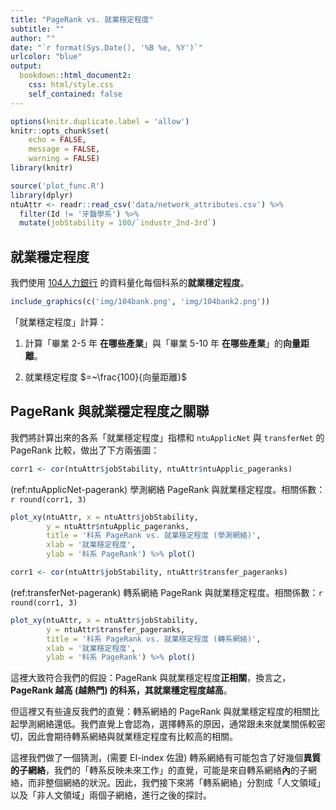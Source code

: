 ```yaml
---
title: "PageRank vs. 就業穩定程度"
subtitle: ""
author: ""
date: "`r format(Sys.Date(), '%B %e, %Y')`"
urlcolor: "blue"
output:
  bookdown::html_document2:
    css: html/style.css
    self_contained: false
---
```


```r
options(knitr.duplicate.label = 'allow')
knitr::opts_chunk$set(
	echo = FALSE,
	message = FALSE,
	warning = FALSE)
library(knitr)
```

```r
source('plot_func.R')
library(dplyr)
ntuAttr <- readr::read_csv('data/network_attributes.csv') %>% 
  filter(Id != '牙醫學系') %>%
  mutate(jobStability = 100/`industr_2nd-3rd`)
```


## 就業穩定程度

我們使用 [104人力銀行](https://www.104.com.tw/jb/career/department/navigation?browser=1&degree=3&sid=5003000000) 的資料量化每個科系的**就業穩定程度**。

```r
include_graphics(c('img/104bank.png', 'img/104bank2.png'))
```

「就業穩定程度」計算：

1. 計算「畢業 2-5 年 **在哪些產業**」與「畢業 5-10 年 **在哪些產業**」的**向量距離**。

2. 就業穩定程度 $=~\frac{100}{向量距離}$


## PageRank 與就業穩定程度之關聯

我們將計算出來的各系「就業穩定程度」指標和 `ntuApplicNet` 與 `transferNet` 的 PageRank 比較，做出了下方兩張圖：

```r
corr1 <- cor(ntuAttr$jobStability, ntuAttr$ntuApplic_pageranks)
```

(ref:ntuApplicNet-pagerank) 學測網絡 PageRank 與就業穩定程度。相關係數：`r round(corr1, 3)`

```r
plot_xy(ntuAttr, x = ntuAttr$jobStability, 
        y = ntuAttr$ntuApplic_pageranks,
        title = '科系 PageRank vs. 就業穩定程度 (學測網絡)',
        xlab = '就業穩定程度',
        ylab = '科系 PageRank') %>% plot()
```


```r
corr1 <- cor(ntuAttr$jobStability, ntuAttr$transfer_pageranks)
```

(ref:transferNet-pagerank) 轉系網絡 PageRank 與就業穩定程度。相關係數：`r round(corr1, 3)`

```r
plot_xy(ntuAttr, x = ntuAttr$jobStability, 
        y = ntuAttr$transfer_pageranks,
        title = '科系 PageRank vs. 就業穩定程度 (轉系網絡)',
        xlab = '就業穩定程度',
        ylab = '科系 PageRank') %>% plot()
```

這裡大致符合我們的假設：PageRank 與就業穩定程度**正相關**，換言之，**PageRank 越高 (越熱門) 的科系，其就業穩定程度越高**。

但這裡又有些違反我們的直覺：轉系網絡的 PageRank 與就業穩定程度的相關比起學測網絡還低。我們直覺上會認為，選擇轉系的原因，通常跟未來就業關係較密切，因此會期待轉系網絡與就業穩定程度有比較高的相關。

這裡我們做了一個猜測，(需要 EI-index 佐證) 轉系網絡有可能包含了好幾個**異質的子網絡**，我們的「轉系反映未來工作」的直覺，可能是來自轉系網絡**內**的子網絡，而非整個網絡的狀況。因此，我們接下來將「轉系網絡」分割成「人文領域」以及「非人文領域」兩個子網絡，進行之後的探討。
